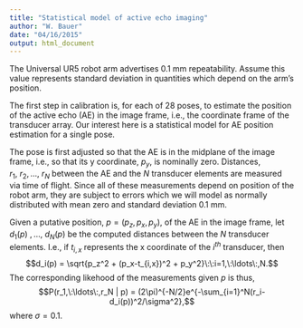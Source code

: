 ```yaml
---
title: "Statistical model of active echo imaging"
author: "W. Bauer"
date: "04/16/2015"
output: html_document
---
```


The Universal UR5 robot arm advertises 0.1 mm repeatability. Assume this value represents standard deviation in quantities which depend on the arm's position.

The first step in calibration is, for each of 28 poses, to estimate the position of the active echo (AE) in the image frame, i.e., the coordinate frame of the transducer array. Our interest here is a statistical model for AE position estimation for a single pose.

The pose is first adjusted so that the AE is in the midplane of the image frame, i.e., so that its y coordinate, $p_y,$ is nominally zero. Distances, $r_1,\:r_2,\ldots,\:r_N$ between the AE and the $N$ transducer elements are measured via time of flight. Since all of these measurements depend on position of the robot arm, they are subject to errors which we will model as normally distributed with mean zero and standard deviation 0.1 mm.

Given a putative position, $p = (p_z, p_x, p_y),$ of the AE in the image frame, let $d_1(p)\:,\ldots,\:d_N(p)$ be the computed distances between the $N$ transducer elements. I.e., if $t_{i,x}$ represents the x coordinate of the $i^{th}$ transducer, then$$d_i(p) = \sqrt{p_z^2 + (p_x-t_{i,x})^2 + p_y^2}\:\:i=1,\:\ldots\:,N.$$The corresponding likehood of the measurements given $p$ is thus,$$P(r_1,\:\ldots\:,r_N | p) = (2\pi)^{-N/2}e^{-\sum_{i=1}^N(r_i-d_i(p))^2/\sigma^2},$$where $\sigma=0.1.$